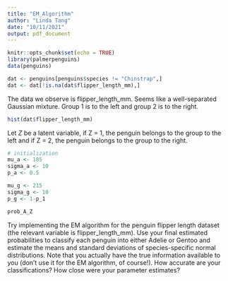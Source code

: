 ```yaml
---
title: "EM_Algorithm"
author: "Linda Tang"
date: "10/11/2021"
output: pdf_document
---
```


```r
knitr::opts_chunk$set(echo = TRUE)
library(palmerpenguins)
data(penguins)

dat <- penguins[penguins$species != "Chinstrap",]
dat <- dat[!is.na(dat$flipper_length_mm),]
```

The data we observe is flipper_length_mm. Seems like a well-separated Gaussian mixture. Group 1 is to the left and group 2 is to the right.

```r
hist(dat$flipper_length_mm)
```

Let $Z$ be a latent variable, if Z = 1, the penguin belongs to the group to the left and if Z = 2, the penguin belongs to the group to the right.

```r
# initialization
mu_a <- 185
sigma_a <- 10
p_a <- 0.5

mu_g <- 215
sigma_g <- 10
p_g <- 1-p_1
```

```r
prob_A_Z
```


Try implementing the EM algorithm for the penguin flipper length dataset (the relevant variable is flipper_length_mm). Use your final estimated probabilities to classify each penguin into either Adelie or Gentoo and estimate the means and standard deviations of species-specific normal distributions. Note that you actually have the true information available to you (don’t use it for the EM algorithm, of course!). How accurate are your classifications? How close were your parameter estimates?